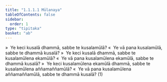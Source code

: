 ```yaml
---
title: "1.1.1.1 Mūlanaya"
tableOfContents: false
sidebar:
  order: 1
type: "tipitaka"
basket: "ab"
---
```



<DynamicBreadcrumb />

<Division number="1">

<Paragraph number="2">
»  Ye keci kusalā dhammā, sabbe te kusalamūlā?
</Paragraph>

<Paragraph number="3">
«  Ye vā pana kusalamūlā, sabbe te dhammā kusalā?
</Paragraph>

</Division>
<Division number="2">

<Paragraph number="4">
»  Ye keci kusalā dhammā, sabbe te kusalamūlena ekamūlā?
</Paragraph>

<Paragraph number="5">
«  Ye vā pana kusalamūlena ekamūlā, sabbe te dhammā kusalā?
</Paragraph>

</Division>
<Division number="3">

<Paragraph number="6">
»  Ye keci kusalamūlena ekamūlā dhammā, sabbe te kusalamūlena aññamaññamūlā?
</Paragraph>

<Paragraph number="7">
«  Ye vā pana kusalamūlena aññamaññamūlā, sabbe te dhammā kusalā? (1)
</Paragraph>
</Division>